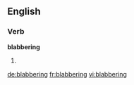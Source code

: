 ==English==
===Verb===
'''blabbering'''
# {{present participle of|[[blabber]]}}

[[de:blabbering]]
[[fr:blabbering]]
[[vi:blabbering]]